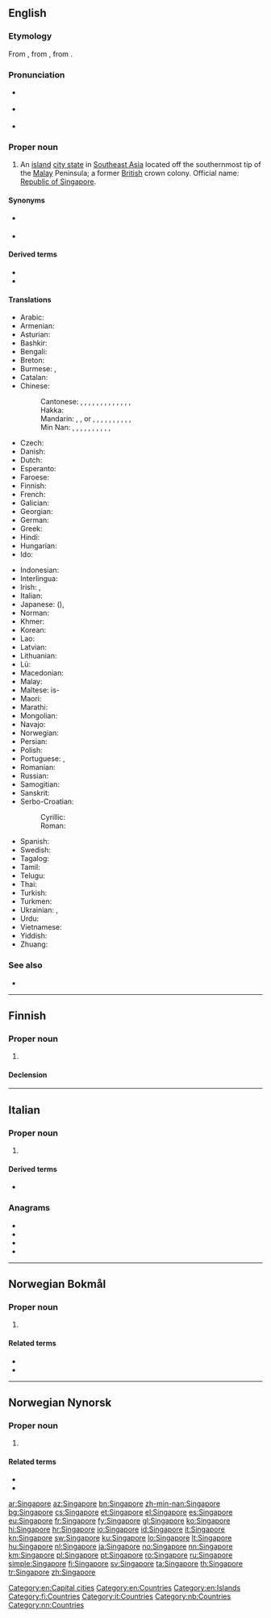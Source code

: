 ==English==
{{wikipedia}}

===Etymology===
From {{der|en|ms|Singapura}}, from {{der|en|sa|सिंहपुर|tr=siṃhá-pura}}, from {{compound|sa|सिंह|t1=lion|पुर|t2=city|nocat=y}}.

===Pronunciation===
* {{a|RP}} {{IPA|/ˈsɪŋəpɔː/|/ˈsɪŋgəpɔː/|/sɪŋəˈpɔː/|lang=en}}
* {{a|GA}} {{IPA|/ˈsɪŋəpɔɹ/|/ˈsɪŋgəpɔɹ/|lang=en}}
* {{audio|En-us-Singapore.ogg|Audio (US)|lang=en}}

===Proper noun===
{{en-proper noun}}

# An [[island]] [[city state]] in [[Southeast Asia]] located off the southernmost tip of the [[Malay]] Peninsula; a former [[British]] crown colony. Official name: [[Republic of Singapore]].

====Synonyms====
* {{l|en|Lion City}} {{qualifier|informal}}
* {{l|en|S'pore}} {{qualifier|abbreviation}}

====Derived terms====
* {{l|en|Singaporean}}
* {{l|en|Singlish}}

====Translations====
{{trans-top|Republic of Singapore}}
* Arabic: {{t|ar|سِنْغَافُورَة|f}}
* Armenian: {{t|hy|Սինգապուր}}
* Asturian: {{t+|ast|Singapur}}
* Bashkir: {{t|ba|Сингапур|sc=Cyrl}}
* Bengali: {{t+|bn|সিঙ্গাপুর}}
* Breton: {{t|br|Singapour}}
* Burmese: {{t|my|စင်ကာပူ}}, {{t|my|စင်္ကာပူ}}
* Catalan: {{t+|ca|Singapur}}
* Chinese:
*: Cantonese: {{t|yue|新加坡|tr=san1 gaa1-3 bo1, san1 gaa1-3 po1|sc=Hani}}, {{t|yue|新架坡|tr=san1 gaa3 bo1, san1 gaa3 po1|sc=Hani}} {{qualifier|unofficial}}, {{t|yue|星加坡|tr=sing1 gaa1-3 bo1, sing1 gaa1-3 po1|sc=Hani}} {{qualifier|unofficial}}, {{t|yue|星架坡|tr=sing1 gaa3 bo1, sing1 gaa3 po1|sc=Hani}} {{qualifier|unofficial}}, {{t|yue|星嘉坡|tr=sing1 gaa1 bo1, sing1 gaa1 po1|sc=Hani}} {{qualifier|unofficial}}, {{t|yue|星洲|tr=sing1 zau1|sc=Hani}} {{qualifier|nickname}}, {{t|yue|星國|sc=Hani}}, {{t|yue|星国|tr=sing1 gwok6|sc=Hani}} {{qualifier|short form}}, {{t|yue|昭南|tr=ciu1 naam4, ziu1 naam4|sc=Hani}} {{qualifier|during Japanese occupation}}, {{t|yue|石叻|tr=sek6 lik1, sek6 nit1, sek6 lak6|sc=Hani}} {{qualifier|former name}}, {{t|yue|叻埠|tr=lik1 bou6, nit1 bou6, lak6 bou6, lik1 fau6, nit1 fau6, lak6 fau6|sc=Hani}} {{qualifier|former name}}, {{t|yue|石叻埠|tr=sek6 lik1 bou6, sek6 nit1 bou6, sek6 lak6 bou6, sek6 lik1 fau6, sek6 nit1 fau6, sek6 lak6 fau6|sc=Hani}} {{qualifier|former name}}, {{t|yue|實叻埠|sc=Hani}}, {{t|yue|实叻埠|tr=sat6 lik1 bou6, sat6 nit1 bou6, sat6 lak6 bou6, sat6 lik1 fau6, sat6 nit1 fau6, sat6 lak6 fau6|sc=Hani}} {{qualifier|former name}}
*: Hakka: {{t|hak|新加坡|tr=Sîn-kâ-phô, Sîn-kâ-po, Sìn-kà-phô|sc=Hani}}
*: Mandarin: {{t+|cmn|新加坡|tr=Xīnjiāpō|sc=Hani}}, {{t|cmn|新架坡|tr=Xīnjiàpō|sc=Hani}} {{qualifier|unofficial}}, {{t|cmn|星加坡|sc=Hani}} or {{t|cmn|星嘉坡|tr=Xīngjiāpō|sc=Hani}} {{qualifier|unofficial}}, {{t|cmn|星架坡|tr=Xīngjiàpō|sc=Hani}} {{qualifier|unofficial}}, {{t+|cmn|星洲|tr=Xīngzhōu|sc=Hani}} {{qualifier|nickname}}, {{t|cmn|星國|sc=Hani}}, {{t|cmn|星国|tr=Xīngguó|sc=Hani}}, {{t|cmn|昭南|tr=Zhāonán|sc=Hani}} {{qualifier|during Japanese occupation}}, {{t|cmn|石叻|tr=Shílè, Shílì|sc=Hani}} {{qualifier|former name}}, {{t|cmn|叻埠|tr=Lèbù, Lìbù|sc=Hani}} {{qualifier|former name}}, {{t|cmn|石叻埠|tr=Shílèbù, Shílìbù|sc=Hani}} {{qualifier|former name}}, {{t|cmn|實叻埠|sc=Hani}}, {{t|cmn|实叻埠|tr=Shílèbù, Shílìbù|sc=Hani}} {{qualifier|former name}}
*: Min Nan: {{t|nan|新加坡|tr=Sin-ka-pho|sc=Hans}}, {{t|nan|星加坡|tr=Seng-ka-pho|sc=Hani}} {{qualifier|unofficial}}, {{t|nan|星洲|tr=Seng-chiu|sc=Hani}} {{qualifier|nickname}}, {{t|nan|星國|sc=Hani}}, {{t|nan|星国|tr=Seng-kok|sc=Hani}} {{qualifier|short form}}, {{t|nan|昭南|tr=Chiau-lâm|sc=Hani}} {{qualifier|during Japanese occupation}}, {{t|nan|石叻|tr=Sit-la̍t|sc=Hani}} {{qualifier|former name}}, {{t|nan|叻埠|tr=La̍t-po͘|sc=Hani}} {{qualifier|former name}}, {{t|nan|石叻埠|tr=Sit-la̍t-po͘|sc=Hani}} {{qualifier|former name}}, {{t|nan|實叻埠|sc=Hani}}, {{t|nan|实叻埠|tr=Si̍t-la̍t-po͘|sc=Hani}} {{qualifier|former name}}
* Czech: {{t+|cs|Singapur|m}}
* Danish: {{t|da|Singapore}}
* Dutch: {{t+|nl|Singapore}}
* Esperanto: {{t+|eo|Singapuro}}
* Faroese: {{t|fo|Singapor|n}}
* Finnish: {{t+|fi|Singapore}}
* French: {{t+|fr|Singapour|m}}
* Galician: {{t+|gl|Singapur}}
* Georgian: {{t|ka|სინგაპური|sc=Geor}}
* German: {{t+|de|Singapur}}
* Greek: {{t+|el|Σιγκαπούρη|f}}
* Hindi: {{t+|hi|सिंगापुर}}
* Hungarian: {{t+|hu|Szingapúr}}
* Ido: {{t+|io|Singapur}}
{{trans-mid}}
* Indonesian: {{t+|id|Singapura}}
* Interlingua: {{t|ia|Singhapur}}
* Irish: {{t|ga|Singeapór|m}}, {{t|ga|Poblacht Shingeapór|f}}
* Italian: {{t+|it|Singapore|f}}
* Japanese: {{t+|ja|シンガポール|tr=Shingapōru|sc=Jpan}} ({{t+|ja|新嘉坡|sc=Jpan}}), {{t|ja|昭南|tr=しょうなん|sc=Jpan}}
* Norman: {{t|nrf|Sîngapour|m}}
* Khmer: {{t+|km|សិង្ហបុរី|tr=singha’borei|sc=Khmr}}
* Korean: {{t+|ko|싱가포르}}
* Lao: {{t+|lo|ສິງກະໂປ|sc=Laoo}}
* Latvian: {{t+|lv|Singapūra|f}}
* Lithuanian: {{t+|lt|Singapūras|m}}
* Lü: {{t|khb|ᦉᦲᧂᦂᦷᦔ}}
* Macedonian: {{t+|mk|Сингапур|m}}
* Malay: {{t|ms|Singapura}}
* Maltese: is-{{t|mt|Singapor}}
* Maori: {{t|mi|Hingapoa}}
* Marathi: {{t|mr|सिंगापुर|m|tr=Siṅgāpur|sc=Deva}}
* Mongolian: {{t|mn|Сингапур|sc=Cyrl}}
* Navajo: {{t|nv|Sį́ʼgaboo}}
* Norwegian: {{t+|no|Singapore}}
* Persian: {{t|fa|سنگاپور|tr=Sangâpur|sc=fa-Arab}}
* Polish: {{t+|pl|Singapur}}
* Portuguese: {{t+|pt|Singapura|f}} {{qualifier|Portugal}}, {{t+|pt|Cingapura|f}} {{qualifier|Brazil}}
* Romanian: {{t+|ro|Singapore}}
* Russian: {{t+|ru|Сингапу́р|m}}
* Samogitian: {{t|sgs|Singapūrs}}
* Sanskrit: {{t+|sa|सिंहपुर}}
* Serbo-Croatian:
*: Cyrillic: {{t|sh|Сингапур|m|sc=Cyrl}}
*: Roman: {{t+|sh|Singapur|m}}
* Spanish: {{t+|es|Singapur|m}}
* Swedish: {{t+|sv|Singapore}}
* Tagalog: {{t|tl|Singgapur}}
* Tamil: {{t+|ta|சிங்கப்பூர்}}
* Telugu: {{t+|te|సింగపూర్}}
* Thai: {{t+|th|สิงคโปร์}}
* Turkish: {{t+|tr|Singapur}}
* Turkmen: {{t|tk|Singapur}}
* Ukrainian: {{t+|uk|Сінгапур}}, {{t|uk|Сингапур}}
* Urdu: {{t|ur|سنگاپور|tr=siṅgāpur|sc=ur-Arab}}
* Vietnamese: {{t|vi|Tân Gia Ba}}
* Yiddish: {{t|yi|סינגאַפּור}}
* Zhuang: {{t-needed|za}}
{{trans-bottom}}

===See also===
* {{l|en|Appendix:Countries of the world}}

[[Category:en:Capital cities]]
[[Category:en:Countries]]
[[Category:en:Islands]]

----

==Finnish==
{{wikipedia|lang=fi}}

===Proper noun===
{{fi-proper noun}}

# {{l|en|Singapore}}

====Declension====
{{fi-decl-nalle|n=sg|Singapor|||a}}

[[Category:fi:Countries]]

----

==Italian==
{{wikipedia|lang=it}}

===Proper noun===
{{it-proper noun|g=m}}

# {{l|en|Singapore}}

====Derived terms====
* {{l|it|singaporiano}}

===Anagrams===
* {{l|it|riesponga}}
* {{l|it|saprogeni}}
* {{l|it|sporigena}}
* {{l|it|spregiano}}

[[Category:it:Countries]]

----

==Norwegian Bokmål==
{{wikipedia|lang=no}}

===Proper noun===
{{head|nb|proper noun}}

# {{l|en|Singapore}}

====Related terms====
* {{l|nb|singaporer}}
* {{l|nb|singaporsk}}

[[Category:nb:Countries]]

----
==Norwegian Nynorsk==
{{wikipedia|lang=nn}}

===Proper noun===
{{head|nn|proper noun}}

# {{l|en|Singapore}}

====Related terms====
* {{l|nn|singaporar}}
* {{l|nn|singaporsk}}

[[Category:nn:Countries]]

[[ar:Singapore]]
[[az:Singapore]]
[[bn:Singapore]]
[[zh-min-nan:Singapore]]
[[bg:Singapore]]
[[cs:Singapore]]
[[et:Singapore]]
[[el:Singapore]]
[[es:Singapore]]
[[eu:Singapore]]
[[fr:Singapore]]
[[fy:Singapore]]
[[gl:Singapore]]
[[ko:Singapore]]
[[hi:Singapore]]
[[hr:Singapore]]
[[io:Singapore]]
[[id:Singapore]]
[[it:Singapore]]
[[kn:Singapore]]
[[sw:Singapore]]
[[ku:Singapore]]
[[lo:Singapore]]
[[lt:Singapore]]
[[hu:Singapore]]
[[nl:Singapore]]
[[ja:Singapore]]
[[no:Singapore]]
[[nn:Singapore]]
[[km:Singapore]]
[[pl:Singapore]]
[[pt:Singapore]]
[[ro:Singapore]]
[[ru:Singapore]]
[[simple:Singapore]]
[[fi:Singapore]]
[[sv:Singapore]]
[[ta:Singapore]]
[[th:Singapore]]
[[tr:Singapore]]
[[zh:Singapore]]
